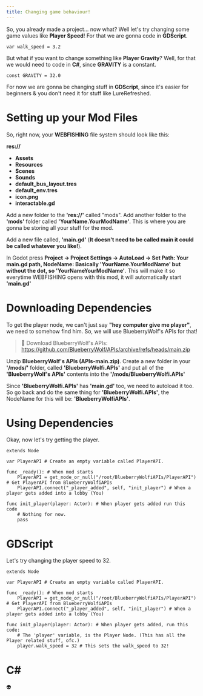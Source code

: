 ```yaml
---
title: Changing game behaviour!
---
```


So, you already made a project... now what? Well let's try changing some game values like **Player Speed**! For that we are gonna code in **GDScript**.
```
var walk_speed = 3.2
```

But what if you want to change something like **Player Gravity**? Well, for that we would need to code in **C#**, since **GRAVITY** is a constant.

```
const GRAVITY = 32.0
```

For now we are gonna be changing stuff in **GDScript**, since it's easier for beginners & you don't need it for stuff like LureRefreshed.

# Setting up your Mod Files
So, right now, your **WEBFISHING** file system should look like this:

**res://**
- **Assets**
- **Resources**
- **Scenes**
- **Sounds**
- **default_bus_layout.tres**
- **default_env.tres**
- **icon.png**
- **interactable.gd**

Add a new folder to the **'res://'** called "mods". Add another folder to the **'mods'** folder called **'YourName.YourModName'**.
This is where you are gonna be storing all your stuff for the mod.

Add a new file called, **'main.gd'** (**It doesn't need to be called main it could be called whatever you like!**).

In Godot press **Project -> Project Settings -> AutoLoad -> Set Path: Your main.gd path, NodeName: Basically 'YourName.YourModName' but without the dot, so 'YourNameYourModName'**.
This will make it so everytime WEBFISHING opens with this mod, it will automatically start **'main.gd'**

# Downloading Dependencies
To get the player node, we can't just say **"hey computer give me player"**, we need to somehow find him.
So, we will use BlueberryWolf's APIs for that!

> 💫 Download BlueberryWolf's APIs: https://github.com/BlueberryWolf/APIs/archive/refs/heads/main.zip

Unzip **BlueberryWolf's APIs (APIs-main.zip)**. Create a new folder in your **'/mods/'** folder, called **'BlueberryWolfi.APIs'**
and put all of the **'BlueberryWolf's APIs'** contents into the **'/mods/BlueberryWolfi.APIs'** 

Since **'BlueberryWolfi.APIs'** has **'main.gd'** too, we need to autoload it too. So go back and do the same thing for **'BlueberryWolfi.APIs'**, the NodeName for this will be:
**'BlueberryWolfiAPIs'**.

# Using Dependencies
Okay, now let's try getting the player.

```
extends Node

var PlayerAPI # Create an empty variable called PlayerAPI.

func _ready(): # When mod starts
	PlayerAPI = get_node_or_null("/root/BlueberryWolfiAPIs/PlayerAPI") # Get PlayerAPI from BlueberryWolfiAPIs
	PlayerAPI.connect("_player_added", self, "init_player") # When a player gets added into a lobby (You)

func init_player(player: Actor): # When player gets added run this code
	# Nothing for now.
    pass
```

# GDScript
Let's try changing the player speed to 32.

```
extends Node

var PlayerAPI # Create an empty variable called PlayerAPI.

func _ready(): # When mod starts
	PlayerAPI = get_node_or_null("/root/BlueberryWolfiAPIs/PlayerAPI") # Get PlayerAPI from BlueberryWolfiAPIs
	PlayerAPI.connect("_player_added", self, "init_player") # When a player gets added into a lobby (You)

func init_player(player: Actor): # When player gets added, run this code:
    # The 'player' variable, is the Player Node. (This has all the Player related stuff, ofc.)
	player.walk_speed = 32 # This sets the walk_speed to 32!
```

# C#
👽